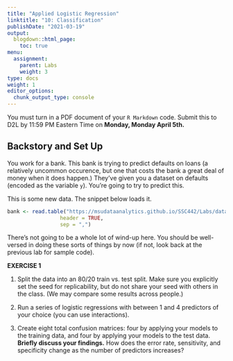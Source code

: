 ```yaml
---
title: "Applied Logistic Regression"
linktitle: "10: Classification"
publishDate: "2021-03-19"
output:
  blogdown::html_page:
    toc: true
menu:
  assignment:
    parent: Labs
    weight: 3
type: docs
weight: 1
editor_options:
  chunk_output_type: console
---
```


:::fyi
 
You must turn in a PDF document of your `R Markdown` code. Submit this to D2L by 11:59 PM Eastern Time on **Monday, Monday April 5th.**

:::

## Backstory and Set Up
You work for a bank. This bank is trying to predict defaults on loans (a relatively uncommon occurence, but one that costs the bank a great deal of money when it does happen.) They've given you a dataset on defaults (encoded as the variable `y`). You're going to try to predict this.

This is some new data. The snippet below loads it.

```r

bank <- read.table("https://msudataanalytics.github.io/SSC442/Labs/data/bank.csv",
                 header = TRUE,
                 sep = ",")
```

There's not going to be a whole lot of wind-up here. You should be well-versed in doing these sorts of things by now (if not, look back at the previous lab for sample code).

:::fyi

__EXERCISE 1__

1. Split the data into an 80/20 train vs. test split. Make sure you explicitly set the seed for replicability, but do not share your seed with others in the class. (We may compare some results across people.)

2. Run a series of logistic regressions with between 1 and 4 predictors of your choice (you can use interactions).

3. Create eight total confusion matrices: four by applying your models to the training data, and four by applying your models to the test data. **Briefly discuss your findings.** How does the error rate, sensitivity, and specificity change as the number of predictors increases?

:::

